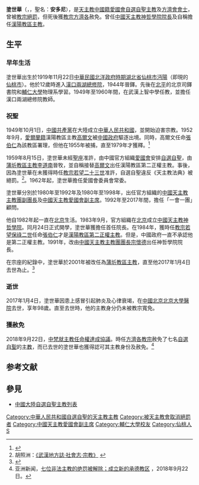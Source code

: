 {{Infobox Christian leader
| type             = bishop
| honorific-prefix = 
| name             = 塗世華<br />Anthony Tu Shihua
| honorific-suffix = [[方濟會|方濟會會士]]
| title            = [[中國天主教神哲學院|前中國天主教神哲學院院長]]
| image            = 
| caption          = 
| province         = 
| diocese          = [[天主教蒲圻教區|蒲圻教區]]
| see              = 
| appointed        = 
| term_start       = 1983年
| term_end         = 1991年
| predecessor      = '''首任'''
| successor        = [[宗懷德_(周村教區)|宗懷德]]
| other_post       = [[天主教蒲圻教區|蒲圻教區主教]] (2001年-2017年)
| ordination       = 1944年
| ordained_by      = 
| consecration     = 1959年8月15日([[中國自選自聖主教列表|自選自聖]])
| consecrated_by   = [[李道南|李道南]]
| cardinal         = 
| created_cardinal_by = 
| rank             =  
| birth_name       = 
| birth_date       = 1919年11月22日
| birth_place      = [[北洋政府|中華民國]][[湖北省|湖北省]][[沔陽|沔陽]]
| death_date       = 2017年1月4日（98歲）
| death_place      = [[中華人民共和國|中華人民共和國]][[北京|北京]]
| buried           = 
| religion         = [[天主教|天主教]]
| residence        = 
| profession       =
| alma_mater       = 
| nationality      = [[中國人|中國籍]]
| previous_post    = [[天主教漢陽教區|漢陽教區主教]] (1959年-2001年)
| motto            = 
| signature        = 
| coat_of_arms     = 
}}
'''塗世華'''（{{lang-en|Anthony Tu Shihua}}，{{bd|1919年|11月22日|2017年|1月4日|catIdx=塗世華}}，聖名：'''安多尼'''），是[[天主教|天主教]][[中國人|中國籍]][[中國天主教愛國會|愛國會]][[中國自選自聖主教列表|自選自聖]][[天主教華人主教列表|主教]]及[[方濟會|方濟會會士]]，曾被[[教宗|教宗]][[絕罰|絕罰]]，但死後獲[[方濟各_(教宗)|教宗方濟各]]赦免。曾任[[中國天主教神哲學院|中國天主教神哲學院院長]]及自稱擔任[[天主教漢陽教區|漢陽教區主教]]。

==生平==
===早年生活===
塗世華出生於1919年11月22日[[北洋政府|中華民國北洋政府時期]][[湖北省|湖北省]][[仙桃市|仙桃市]][[沔陽|沔陽]]（即現的[[仙桃市|仙桃市]]）。他於12歲時進入[[漢口兩湖總修院|漢口兩湖總修院]]，1944年晉鐸。先後在[[北平|北平]]的北京司鐸書院和[[輔仁大學|輔仁大學]]物理系學習。1949年至1960年間，在武漢上智中學任教，並擔任漢口兩湖總修院教師。

===祝聖===
1949年10月1日，[[中國共產黨|中國共產黨]]在大陸成立[[中華人民共和國|中華人民共和國]]，並開始迫害宗教。1952年9月，[[愛爾蘭人|愛爾蘭籍]]漢陽教區主教[[愛德華·高爾文|高爾文]]被[[中國政府|中國政府]]驅逐出境。同時，高爾文任命[[張伯仁|張伯仁]]為該教區署理，但他在1955年被捕，直至1979年才獲釋。<ref>{{cite news|url=http://news.google.com/newspapers?id=9LsdAAAAIBAJ&sjid=FFkEAAAAIBAJ&pg=1828,2774601&dq=zhang-bairen&hl=en|title=Once Imprisoned Chinese Bishop...|work=Victoria Advocate|publisher=2005年10月14日|accessdate=2010年12月23日|archive-date=2021年6月30日|archive-url=https://web.archive.org/web/20210630112700/https://news.google.com/newspapers?id=9LsdAAAAIBAJ&sjid=FFkEAAAAIBAJ&pg=1828,2774601&dq=zhang-bairen&hl=en|dead-url=no}}</ref>

1959年8月15日，塗世華未經[[聖座|聖座]]准許，由中國官方組織[[中國天主教愛國會|愛國會]]安排[[中國自選自聖主教列表|自選自聖]]，由[[天主教蒲圻教區|蒲圻教區主教]][[李道南|李道南]]晉牧，並自稱接替[[愛德華·高爾文|高爾文]]出任漢陽教區第二正權主教。事後，因為塗世華在未獲得時任[[教宗|教宗]][[若望二十三世|若望二十三世]]准許，自選自聖違反《天主教法典》被絕罰。<ref>胡照洲：[http://www.whfz.gov.cn:8080/pub/dqwx/dylsz/shz/ 《武漢地方誌·社會志·宗教》] {{Wayback|url=http://www.whfz.gov.cn:8080/pub/dqwx/dylsz/shz/ |date=20160306092510 }}</ref>。1962年起，塗世華擔任愛國會委員會常委。

塗世華分別於1980年至1992年及1980年至1998年，出任官方組織的[[中國天主教主教團|中國天主教主教團副團長]]及[[中國天主教愛國會|中國天主教愛國會副主席]]。1992年至2017年間，擔任「一會一團」顧問。

他自1982年起一直在[[北京|北京]]生活。1983年9月，官方組織在[[北京|北京]]成立[[中國天主教神哲學院|中國天主教神哲學院]]。同月24日正式開學，塗世華獲擔任首任院長。在1984年，獲時任[[教宗|教宗]][[若望保祿二世|若望保祿二世]]任命[[張伯仁|張伯仁]]才是[[天主教漢陽教區|漢陽教區第二正權主教]]。但是，中國政府一直不承認他是第二正權主教。1991年，改由[[中國天主教主教團|中國天主教主教團團長]][[宗懷德_(周村教區)|宗懷德]]出任神哲學院院長。

在宗座的紀錄中，塗世華於2001年被改任為[[天主教蒲圻教區|蒲圻教區主教]]，直至他2017年1月4日去世為止。<ref>{{Cite web |url=http://www.catholic-hierarchy.org/bishop/btushihua.html |title=Bishop Anthony Tu Shi-hua, O.F.M. † |accessdate=2018年9月22日 |archive-date=2021年11月24日 |archive-url=https://web.archive.org/web/20211124093204/https://www.catholic-hierarchy.org/bishop/btushihua.html |dead-url=no }}</ref>

===逝世===
2017年1月4日，塗世華因患上感冒引起肺炎及心律衰竭，在[[中華人民共和國|中國]][[北京|北京]][[北京大學|北京大學醫院]]去世，享年98歲。直至去世時，他的主教身分仍未被教宗寬免。

===獲赦免===
2018年9月22日，[[中華人民共和國與梵蒂岡關係|中梵就主教任命權達成協議]]。時任[[方濟各_(教宗)|方濟各教宗]]赦免了七名[[中國自選自聖主教列表|自選自聖]]的[[天主教華人主教列表|主教]]，而已去世的塗世華也獲得認可其主教身份及赦免。<ref>亚洲新闻，[http://www.asianews.it/news-zh/七位非法主教的绝罚被解除；成立新的承德教区-45012.html 七位非法主教的绝罚被解除；成立新的承德教区] {{Wayback|url=http://www.asianews.it/news-zh/%E4%B8%83%E4%BD%8D%E9%9D%9E%E6%B3%95%E4%B8%BB%E6%95%99%E7%9A%84%E7%BB%9D%E7%BD%9A%E8%A2%AB%E8%A7%A3%E9%99%A4%EF%BC%9B%E6%88%90%E7%AB%8B%E6%96%B0%E7%9A%84%E6%89%BF%E5%BE%B7%E6%95%99%E5%8C%BA-45012.html |date=20190513044949 }}，2018年9月22日。</ref>

==参考文献==
<div class="references-small">
<references />
</div>

==參見==
*[[中國大陸自選自聖主教列表|中國大陸自選自聖主教列表]]

{{DEFAULTSORT:T}}
[[Category:中華人民共和國自選自聖的天主教主教|Category:中華人民共和國自選自聖的天主教主教]]
[[Category:被天主教會取消絕罰者|Category:被天主教會取消絕罰者]]
[[Category:中國天主教愛國會副主席|Category:中國天主教愛國會副主席]]
[[Category:輔仁大學校友|Category:輔仁大學校友]]
[[Category:仙桃人|Category:仙桃人]]
[[Category:塗姓|S]]